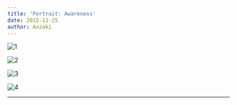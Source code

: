 ```yaml
---
title: 'Portrait: Awareness'
date: 2015-11-25
author: Aozaki
---
```



![1](../../public/images/portfolio/20151125_0001.jpg)

![2](../../public/images/portfolio/20151125_0002.jpg)

![3](../../public/images/portfolio/20151125_0003.jpg)

![4](../../public/images/portfolio/20151125_0004.jpg)

<Repost Date="2015" />

---

<BackPhoto Name="awareness" />
